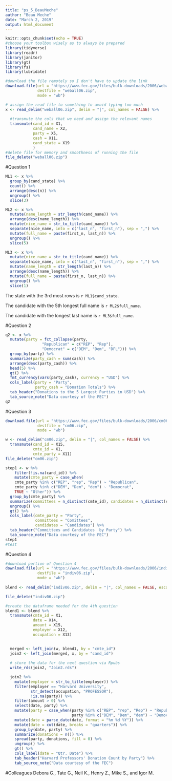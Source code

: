 ```yaml
---
title: "ps_5_BeauMeche"
author: "Beau Meche"
date: "March 2, 2019"
output: html_document
---
```


```r
knitr::opts_chunk$set(echo = TRUE)
#choose your toolbox wisely as to always be prepared
library(tidyverse)
library(readr)
library(janitor)
library(gt)
library(fs)
library(lubridate)
```

```r
#download the file remotely so I don't have to update the link
download.file(url = "https://www.fec.gov/files/bulk-downloads/2006/weball06.zip",
              destfile = "weball06.zip", 
              mode = "wb")

# assign the read file to something to avoid typing too much
x <- read_delim("weball06.zip", delim = "|", col_names = FALSE) %>%
  
  #transmute the cols that we need and assign the relevant names
  transmute(cand_id = X1,
            cand_name = X2, 
            party = X5, 
            cash = X11,
            cand_state = X19
            )
#delete file for memory and smoothness of running the file
file_delete("weball06.zip")

```

#Question 1
```r
ML1 <- x %>%
  group_by(cand_state) %>%
  count() %>%
  arrange(desc(n)) %>%
  ungroup() %>%
  slice(3)

ML2 <- x %>%
  mutate(name_length = str_length(cand_name)) %>%
  arrange(desc(name_length)) %>%
  mutate(nice_name = str_to_title(cand_name)) %>%
  separate(nice_name, into = c("last_n", "first_n"), sep = ",") %>%
  mutate(full_name = paste(first_n, last_n)) %>%
  ungroup() %>%
  slice(5)

ML3 <- x %>%
  mutate(nice_name = str_to_title(cand_name)) %>%
  separate(nice_name, into = c("last_n", "first_n"), sep = ",") %>%
  mutate(name_length = str_length(last_n)) %>%
  arrange(desc(name_length)) %>%
  mutate(full_name = paste(first_n, last_n)) %>%
  ungroup() %>%
  slice(1)
```
The state with the 3rd most rows is `r ML1$cand_state`.

The candidate with the 5th longest full name is `r ML2$full_name`.

The candidate with the longest last name is `r ML3$full_name`.

#Question 2
```r
q2 <- x %>%
  mutate(party = fct_collapse(party,
                "Republican" = c("REP", "Rep"),
                "Democrat" = c("DEM", "Dem", "DFL"))) %>%
  group_by(party) %>%
  summarize(party_cash = sum(cash)) %>%
  arrange(desc(party_cash)) %>%
  head(5) %>%
  gt() %>%
  fmt_currency(vars(party_cash), currency = "USD") %>%
  cols_label(party = "Party", 
             party_cash = "Donation Totals") %>%
  tab_header("Donations to the 5 Largest Parties in USD") %>%
  tab_source_note("Data courtesy of the FEC")
q2
```


#Question 3
```r
download.file(url = "https://www.fec.gov/files/bulk-downloads/2006/cm06.zip",
              destfile = "cm06.zip", 
              mode = "wb")

w <- read_delim("cm06.zip", delim = "|", col_names = FALSE) %>%
  transmute(cand_id = X15,
            cmte_id = X1,
            cmte_party = X11)
file_delete("cm06.zip")
```

```r
step1 <- w %>% 
    filter(!is.na(cand_id)) %>%
    mutate(cmte_party = case_when(
    cmte_party %in% c("REP", "rep", "Rep") ~ "Republican", 
    cmte_party %in% c("DEM", "Dem", "dem") ~ "Democrat", 
    TRUE ~ "Other")) %>%
  group_by(cmte_party) %>%
  summarize(committees = n_distinct(cmte_id), candidates = n_distinct(cand_id)) %>%
  ungroup() %>%
  gt() %>%
  cols_label(cmte_party = "Party", 
             committees = "Comittees", 
             candidates = "Candidates") %>%
  tab_header("Committees and Candidates  by Party") %>%
  tab_source_note("Data courtesy of the FEC")
step1
#test
```


#Question 4
```r
#download portion of Question 4
download.file(url = "https://www.fec.gov/files/bulk-downloads/2006/indiv06.zip",
              destfile = "indiv06.zip", 
              mode = "wb")
              
blend <- read_delim("indiv06.zip", delim = "|", col_names = FALSE, escape_double = FALSE, guess_max = 10000)

file_delete("indiv06.zip")
```

```r
#create the dataframe needed for the 4th question
blend1 <- blend %>%
  transmute(cmte_id = X1,
            date = X14,
            amount = X15, 
            employer = X12, 
            occupation = X13)

  
  merged <- left_join(w, blend1, by = "cmte_id")
  join2 <- left_join(merged, x, by = "cand_id")
  
  # store the data for the next question via Rpubs
  write_rds(join2, "Join2.rds")
```


```r
  join2 %>%
    mutate(employer = str_to_title(employer)) %>%
    filter(employer == "Harvard University",
           str_detect(occupation, "PROFESSOR"),
           !is.na(party)) %>%
    filter(amount > 0) %>%
    select(date, party) %>%
    mutate(party = case_when(party %in% c("REP", "rep", "Rep") ~ "Republican", 
                             party %in% c("DEM", "Dem", "dem") ~ "Democrat")) %>%
    mutate(date = parse_date(date, format = "%m %d %Y")) %>%
    mutate(date = cut(date, breaks = "quarters")) %>% 
    group_by(date, party) %>%
    summarize(donations = n()) %>%
    spread(party, donations, fill = 0) %>%
    ungroup() %>%
    gt() %>%
    cols_label(date = "Qtr. Date") %>%
    tab_header("Harvard Professors' Donation Count by Party") %>%
    tab_source_note("Data courtesy of the FEC")
```



#Colleagues
Debora G., Tate G., Neil K., Henry Z., Mike S., and Igor M. 